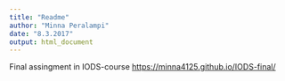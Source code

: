 ```yaml
---
title: "Readme"
author: "Minna Peralampi"
date: "8.3.2017"
output: html_document
---
```


Final assingment in IODS-course
<https://minna4125.github.io/IODS-final/>